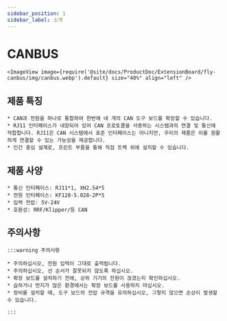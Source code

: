 ```yaml
---
sidebar_position: 1
sidebar_label: 소개
---
```


# CANBUS

    <ImageView image={require('@site/docs/ProductDoc/ExtensionBoard/fly-canbus/img/canbus.webp').default} size="40%" align="left" />


## 제품 특징

    * CAN과 전원을 하나로 통합하여 한번에 네 개의 CAN 도구 보드를 확장할 수 있습니다.
    * RJ11 인터페이스가 내장되어 있어 CAN 프로토콜을 사용하는 시스템과의 연결 및 통신에 적합합니다. RJ11은 CAN 시스템에서 표준 인터페이스는 아니지만, 우리의 제품은 이를 원활하게 연결할 수 있는 가능성을 제공합니다.
    * 인간 중심 설계로, 프린트 부품을 통해 직접 트랙 위에 설치할 수 있습니다.

## 제품 사양

    * 통신 인터페이스: RJ11*1, XH2.54*5
    * 전원 인터페이스: KF128-5.028-2P*5
    * 입력 전압: 5V-24V
    * 호환성: RRF/Klipper/등 CAN

## 주의사항

    :::warning 주의사항

    * 주의하십시오, 전원 입력이 그대로 출력됩니다.
    * 주의하십시오, 선 순서가 잘못되지 않도록 하십시오.
    * 확장 보드를 설치하기 전에, 상위 기기의 전원이 끊겼는지 확인하십시오.
    * 습하거나 먼지가 많은 환경에서는 확장 보드를 사용하지 마십시오.
    * 장비를 설치할 때, 도구 보드의 전압 규격을 유의하십시오, 그렇지 않으면 손상이 발생할 수 있습니다.

    :::
